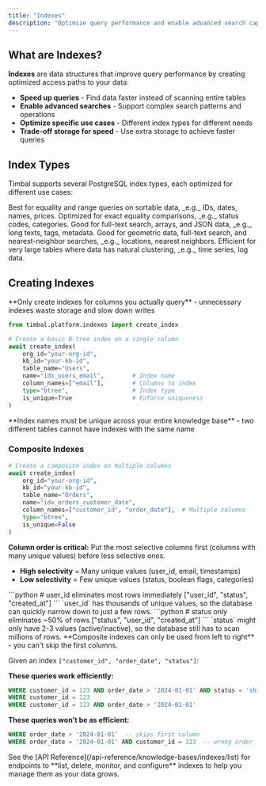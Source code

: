 ```yaml
---
title: "Indexes"
description: "Optimize query performance and enable advanced search capabilities with database indexes on your table columns"
---
```


## What are Indexes?

**Indexes** are data structures that improve query performance by creating optimized access paths to your data:

- **Speed up queries** - Find data faster instead of scanning entire tables
- **Enable advanced searches** - Support complex search patterns and operations
- **Optimize specific use cases** - Different index types for different needs
- **Trade-off storage for speed** - Use extra storage to achieve faster queries

## Index Types

Timbal supports several PostgreSQL index types, each optimized for different use cases:

<Columns cols={2}>
  <Card title="B-tree (btree)" icon="tree" href="#">
    Best for equality and range queries on sortable data, _e.g._ IDs, dates, names, prices.
  </Card>
  <Card title="Hash" icon="hash" href="#">
    Optimized for exact equality comparisons, _e.g._ status codes, categories.
  </Card>
  <Card title="GIN (Generalized Inverted Index)" icon="tree" href="#">
    Good for full-text search, arrays, and JSON data, _e.g._ long texts, tags, metadata.
  </Card>
  <Card title="GiST (Generalized Search Tree)" icon="tree" href="#">
    Good for geometric data, full-text search, and nearest-neighbor searches, _e.g._ locations, nearest neighbors.
  </Card>
  <Card title="BRIN (Block Range Index)" icon="tree" href="#">
    Efficient for very large tables where data has natural clustering, _e.g._ time series, log data.
  </Card>
</Columns>

## Creating Indexes

<Info>
**Only create indexes for columns you actually query** - unnecessary indexes waste storage and slow down writes
</Info>

```python
from timbal.platform.indexes import create_index

# Create a basic B-tree index on a single column
await create_index(
    org_id="your-org-id",
    kb_id="your-kb-id",
    table_name="Users",
    name="idx_users_email",        # Index name
    column_names=["email"],        # Columns to index
    type="btree",                  # Index type
    is_unique=True                 # Enforce uniqueness
)
```

<Info>
**Index names must be unique across your entire knowledge base** - two different tables cannot have indexes with the same name
</Info>

### Composite Indexes

```python
# Create a composite index on multiple columns
await create_index(
    org_id="your-org-id",
    kb_id="your-kb-id",
    table_name="Orders",
    name="idx_orders_customer_date",
    column_names=["customer_id", "order_date"],  # Multiple columns
    type="btree",
    is_unique=False
)
```

**Column order is critical:** Put the most selective columns first (columns with many unique values) before less selective ones.

- **High selectivity** = Many unique values (user_id, email, timestamps)
- **Low selectivity** = Few unique values (status, boolean flags, categories)

<Tabs>
  <Tab title="Good Example">
    ```python
    # user_id eliminates most rows immediately
    ["user_id", "status", "created_at"]
    ```
    `user_id` has thousands of unique values, so the database can quickly narrow down to just a few rows.
  </Tab>

  <Tab title="Poor Example">
    ```python
    # status only eliminates ~50% of rows
    ["status", "user_id", "created_at"]
    ```
    `status` might only have 2-3 values (active/inactive), so the database still has to scan millions of rows.
  </Tab>
</Tabs>

<Info>
**Composite indexes can only be used from left to right** - you can't skip the first columns.

Given an index `["customer_id", "order_date", "status"]`:

**These queries work efficiently:**
```sql
WHERE customer_id = 123 AND order_date > '2024-01-01' AND status = 'shipped'
WHERE customer_id = 123
WHERE customer_id = 123 AND order_date > '2024-01-01'
```

**These queries won't be as efficient:**
```sql
WHERE order_date > '2024-01-01'  -- skips first column
WHERE order_date = '2024-01-01' AND customer_id = 123  -- wrong order
```
</Info>

<Tip>
See the [API Reference](/api-reference/knowledge-bases/indexes/list) for endpoints to **list, delete, monitor, and configure** indexes to help you manage them as your data grows.
</Tip>
